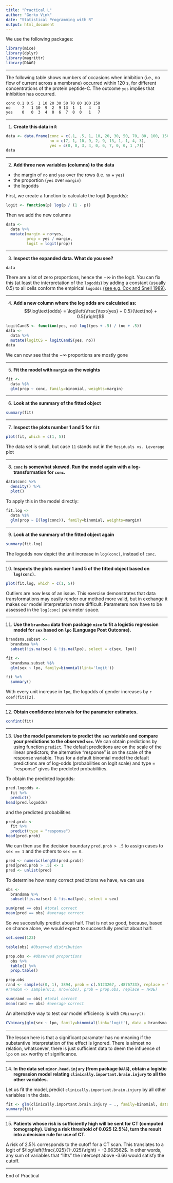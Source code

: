 ```yaml
---
title: "Practical L"
author: "Gerko Vink"
date: "Statistical Programming with R"
output: html_document
---
```


We use the following packages:
```r
library(mice)
library(dplyr)
library(magrittr)
library(DAAG)
```

---

The following table shows numbers of occasions when inhibition (i.e., no flow of current across a membrane) occurred within 120 s, for different concentrations of the protein peptide-C. The outcome `yes` implies that inhibition has occurred.

    conc 0.1 0.5  1 10 20 30 50 70 80 100 150 
    no     7   1 10  9  2  9 13  1  1   4   3 
    yes    0   0  3  4  0  6  7  0  0   1   7

---

1. **Create this data in `R`**
```r
data <- data.frame(conc = c(.1, .5, 1, 10, 20, 30, 50, 70, 80, 100, 150),
                   no = c(7, 1, 10, 9, 2, 9, 13, 1, 1, 4, 3),
                   yes = c(0, 0, 3, 4, 0, 6, 7, 0, 0, 1 ,7)) 
data
```


---

2. **Add three new variables (columns) to the data**

- the margin of `no` and `yes` over the rows (i.e. `no` + `yes`)
- the proportion (`yes` over `margin`)
- the logodds

First, we create a function to calculate the logit (logodds):
```r
logit <- function(p) log(p / (1 - p))
```

Then we add the new columns
```r
data <- 
  data %>% 
  mutate(margin = no+yes,
         prop = yes / margin,
         logit = logit(prop))
```

---

3. **Inspect the expanded data. What do you see?**
```r
data
```

There are a lot of zero proportions, hence the $-\infty$ in the logit. You can fix this (at least the interpretation of the `logodds`) by adding a constant (usually 0.5) to all cells conform the empirical `logodds` [(see e.g. Cox and Snell 1989)](http://www.amazon.com/Analysis-Edition-Monographs-Statistics-Probability/dp/0412306204). 

---

4. **Add a new column where the log odds are calculated as:**
$$\log\text{odds} = \log\left(\frac{\text{yes} + 0.5}{\text{no} + 0.5}\right)$$
```r
logitCandS <- function(yes, no) log((yes + .5) / (no + .5))
data <- 
  data %>% 
  mutate(logitCS = logitCandS(yes, no))
data
```
We can now see that the $-\infty$ proportions are mostly gone

---

5. **Fit the model with `margin` as the weights**
```r
fit <- 
  data %$%
  glm(prop ~ conc, family=binomial, weights=margin)
```

---

6. **Look at the summary of the fitted object**
```r
summary(fit)
```

---

7. **Inspect the plots number 1 and 5 for `fit`**
```r
plot(fit, which = c(1, 5))
```

The data set is small, but case `11` stands out in the `Residuals vs. Leverage` plot

---

8. **`conc` is somewhat skewed. Run the model again with a log-transformation for `conc`.**
```r
data$conc %>%
  density() %>%
  plot()
```


To apply this in the model directly:

```r
fit.log <- 
  data %$%
  glm(prop ~ I(log(conc)), family=binomial, weights=margin)
```

---

9. **Look at the summary of the fitted object again**
```r
summary(fit.log)
```
The logodds now depict the unit increase in `log(conc)`, instead of `conc`.

---

10. **Inspects the plots number 1 and 5 of the fitted object based on `log(conc)`.**
```r
plot(fit.log, which = c(1, 5))
```

Outliers are now less of an issue. This exercise demonstrates that data transformations may easily render our method more valid, but in exchange it makes our model interpretation more difficult. Parameters now have to be assessed in the `log(conc)` parameter space. 

---

11. **Use the `brandsma` data from package `mice` to fit a logistic regression model for `sex` based on `lpo` (Language Post Outcome).**
```r
brandsma.subset <- 
  brandsma %>%
  subset(!is.na(sex) & !is.na(lpo), select = c(sex, lpo))

fit <- 
  brandsma.subset %$%
  glm(sex ~ lpo, family=binomial(link='logit'))

fit %>%
  summary()
```

With every unit increase in `lpo`, the logodds of gender increases by `r coef(fit)[2]`. 

---

12. **Obtain confidence intervals for the parameter estimates.**
```r
confint(fit)
```

---

13. **Use the model parameters to predict the `sex` variable and compare your predictions to the observed `sex`. **
We can obtain predictions by using function `predict`. The default predictions are on the scale of the linear predictors; the alternative "response" is on the scale of the response variable. Thus for a default binomial model the default predictions are of log-odds (probabilities on logit scale) and type = "response" gives the predicted probabilities. 

To obtain the predicted logodds:
```r
pred.logodds <- 
  fit %>%
  predict()
head(pred.logodds)
```
and the predicted probabilities
```r
pred.prob <- 
  fit %>%
  predict(type = "response")
head(pred.prob)
```

We can then use the decision boundary `pred.prob > .5` to assign cases to `sex == 1` and the others to `sex == 0`. 
```r
pred <- numeric(length(pred.prob))
pred[pred.prob > .5] <- 1
pred <- unlist(pred)
```

To determine how many correct predictions we have, we can use
```r
obs <- 
  brandsma %>%
  subset(!is.na(sex) & !is.na(lpo), select = sex)

sum(pred == obs) #total correct
mean(pred == obs) #average correct
```
So we succesfully predict about half. That is not so good, because, based on chance alone, we would expect to successfully predict about half:
```r
set.seed(123)

table(obs) #Observed distribution

prop.obs <- #Observed proportions
  obs %>%
  table() %>%
  prop.table()

prop.obs
rand <- sample(c(0, 1), 3894, prob = c(.5123267, .4876733), replace = TRUE)
#random <- sample(0:1, nrow(obs), prob = prop.obs, replace = TRUE)

sum(rand == obs) #total correct
mean(rand == obs) #average correct
```

An alternative way to test our model efficiency is with `CVbinary()`:

```r
CVbinary(glm(sex ~ lpo, family=binomial(link='logit'), data = brandsma.subset))
```

---

The lesson here is that a significant paramater has no meaning if the substantive interpretation of the effect is ignored. There is almost no relation, whatsoever, there is just sufficient data to deem the influence of `lpo` on `sex` worthy of significance. 

---

14. **In the data set `minor.head.injury` (from package `DAAG`), obtain a logistic regression model relating `clinically.important.brain.injury` to all the other variables.**

Let us fit the model, predict `clinically.important.brain.injury` by all other variables in the data.
```r
fit <- glm(clinically.important.brain.injury ~ ., family=binomial, data=head.injury) 
summary(fit)
```


---

15. **Patients whose risk is sufficiently high will be sent for CT (computed tomography). Using a risk threshold of 0.025 (2.5%), turn the result into a decision rule for use of CT.**

A risk of 2.5% corresponds to the cutoff for a CT scan. This translates to a logit of $\log\left(\frac{.025}{1-.025}\right) = -3.663562$. In other words, any sum of variables that "lifts" the intercept above -3.66 would satisfy the cutoff. 

---

End of Practical